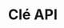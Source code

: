 ---
title: "Clé API"
description: "Description of your new file."
icon: "key"
sidebarTitle: "Clé API"
---